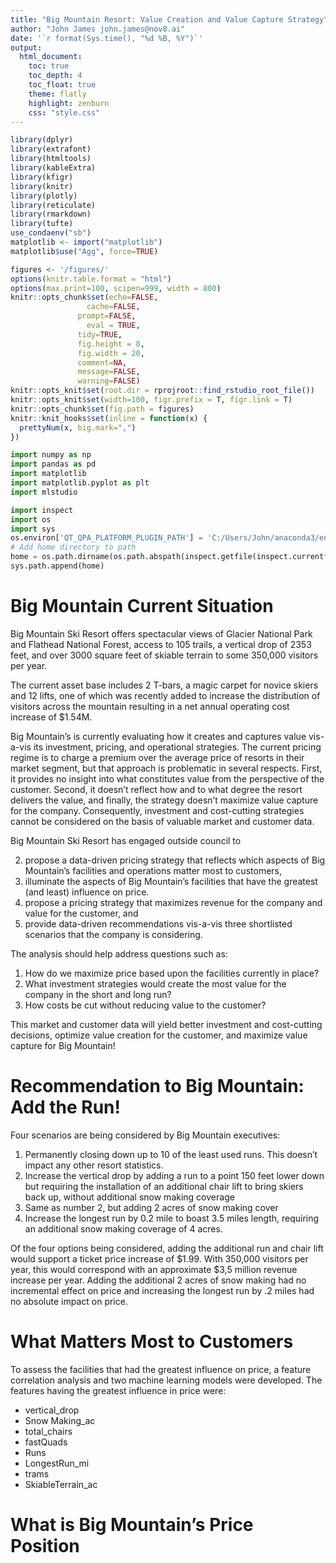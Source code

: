 ```yaml
---
title: "Big Mountain Resort: Value Creation and Value Capture Strategy"
author: "John James john.james@nov8.ai"
date: '`r format(Sys.time(), "%d %B, %Y")`'
output: 
  html_document:
    toc: true
    toc_depth: 4
    toc_float: true
    theme: flatly
    highlight: zenburn
    css: "style.css"    
---
```


```r
library(dplyr)
library(extrafont)
library(htmltools)
library(kableExtra)
library(kfigr)
library(knitr)
library(plotly)
library(reticulate)
library(rmarkdown)
library(tufte)
use_condaenv("sb")
matplotlib <- import("matplotlib")
matplotlib$use("Agg", force=TRUE)
```



```r
figures <- '/figures/'
options(knitr.table.format = "html")
options(max.print=100, scipen=999, width = 800)
knitr::opts_chunk$set(echo=FALSE,
	             cache=FALSE,
               prompt=FALSE,
	             eval = TRUE,
               tidy=TRUE,
               fig.height = 8,
               fig.width = 20,
               comment=NA,
               message=FALSE,
               warning=FALSE)
knitr::opts_knit$set(root.dir = rprojroot::find_rstudio_root_file())
knitr::opts_knit$set(width=100, figr.prefix = T, figr.link = T)
knitr::opts_chunk$set(fig.path = figures)
knitr::knit_hooks$set(inline = function(x) {
  prettyNum(x, big.mark=",")
})
```

```python
import numpy as np
import pandas as pd
import matplotlib
import matplotlib.pyplot as plt
import mlstudio
```

```python
import inspect
import os
import sys
os.environ['QT_QPA_PLATFORM_PLUGIN_PATH'] = 'C:/Users/John/anaconda3/envs/gd383/Library/plugins/platforms'
# Add home directory to path
home = os.path.dirname(os.path.abspath(inspect.getfile(inspect.currentframe())))
sys.path.append(home)
```

# Big Mountain Current Situation         
Big Mountain Ski Resort offers spectacular views of Glacier National Park and Flathead National Forest, access to 105 trails, a vertical drop of 2353 feet, and over 3000 square feet of skiable terrain to some 350,000 visitors per year.  

The current asset base includes 2 T-bars, a magic carpet for novice skiers and 12 lifts, one of which was recently added to increase the distribution of visitors across the mountain resulting in a net annual operating cost increase of $1.54M.

Big Mountain's is currently evaluating how it creates and captures value vis-a-vis its investment, pricing, and operational strategies. The current pricing regime is to charge a premium over the average price of resorts in their market segment, but that approach is problematic in several respects. First, it provides no insight into what constitutes value from the perspective of the customer. Second, it doesn't reflect how and to what degree the resort delivers the value, and finally, the strategy doesn't maximize value capture for the company. Consequently, investment and cost-cutting strategies cannot be considered on the basis of valuable market and customer data.

Big Mountain Ski Resort has engaged outside council to 

2. propose a data-driven pricing strategy that reflects which aspects of Big Mountain's facilities and operations matter most to customers,    
1. illuminate the aspects of Big Mountain's facilities that have the greatest (and least) influence on price.    
2. propose a pricing strategy that maximizes revenue for the company and value for the customer, and           
3. provide data-driven recommendations vis-a-vis three shortlisted scenarios that the company is considering.

The analysis should help address questions such as:

1. How do we maximize price based upon the facilities currently in place?      
2. What investment strategies would create the most value for the company in the short and long run?            
3. How costs be cut without reducing value to the customer?     

This market and customer data will yield better investment and cost-cutting decisions, optimize value creation for the customer, and maximize value capture for Big Mountain! 

# Recommendation to Big Mountain: Add the Run!
Four scenarios are being considered by Big Mountain executives:

1. Permanently closing down up to 10 of the least used runs. This doesn't impact any other resort statistics.   
2. Increase the vertical drop by adding a run to a point 150 feet lower down but requiring the installation of an additional chair lift to bring skiers back up, without additional snow making coverage            
3. Same as number 2, but adding 2 acres of snow making cover             
4. Increase the longest run by 0.2 mile to boast 3.5 miles length, requiring an additional snow making coverage of 4 acres.

Of the four options being considered, adding the additional run and chair lift would support a ticket price increase of $1.99. With 350,000 visitors per year, this would correspond with an approximate \$3,5 million revenue increase per year. Adding the additional 2 acres of snow making had no incremental effect on price and increasing the longest run by .2 miles had no absolute impact on price.

# What Matters Most to Customers        

To assess the facilities that had the greatest influence on price, a feature correlation analysis and two machine learning models were developed. The features having the greatest influence in price were:

- vertical_drop    
- Snow Making_ac           
- total_chairs         
- fastQuads           
- Runs      
- LongestRun_mi       
- trams        
- SkiableTerrain_ac          

# What is Big Mountain's Price Position   
```python
```
